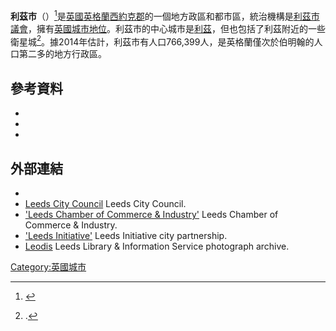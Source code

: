 {{noteTA
|1=zh-cn:利茲;zh-hk:列斯;zh-tw:里茲
}}
{{Coord|53 |47 |59 |N| 1 |32 |57 |W | display=title}}
'''利茲市'''（{{lang-en|City of Leeds}}）<ref>{{cite web|url=http://www.collinsdictionary.com/dictionary/english/leeds?showCookiePolicy=true|title=Leeds|accessdate=24 September 2014|publisher=Collins Dictionary|date=n.d.|archive-date=2016-03-03|archive-url=https://web.archive.org/web/20160303212444/http://www.collinsdictionary.com/dictionary/english/leeds?showCookiePolicy=true|dead-url=no}}</ref>是[[英國|英國]][[英格蘭|英格蘭]][[西約克郡|西約克郡]]的一個地方政區和都市區，統治機構是[[利茲市議會|利茲市議會]]，擁有[[英國城市地位|英國城市地位]]。利茲市的中心城市是[[利茲|利茲]]，但也包括了利茲附近的一些衛星城<ref>{{Harvnb|Van den Berg|2006|p=179}}.</ref>。據2014年估計，利茲市有人口766,399人，是英格蘭僅次於伯明翰的人口第二多的地方行政區。

==參考資料==
{{reflist}}
* {{citation | title = The Illustrated History of Leeds | last = Burt | first = Steven | last2 = Grady | first2 = Kevin | publisher = Breedon Books | year =1994 |isbn = 1-873626-35-5}}
* {{citation | title=A History of Modern Leeds  | first=Derek | last= Fraser | publisher=Manchester University Press | year=1982 | isbn=978-0-7190-0781-1 }}
* {{citation | title=The Safe City: Safety and Urban Development in European Cities|first=Leo|last=Van den Berg | publisher=Ashgate | year=2006 | isbn= 978-0-7546-4723-2}}
==外部連結==
{{Commons category-inline|Leeds}}
*{{Wikivoyage-inline|Leeds}}
*[http://www.leeds.gov.uk/ Leeds City Council]{{Wayback|url=http://www.leeds.gov.uk/ |date=20110328041218 }} Leeds City Council.
*[http://www.leedschamber.co.uk 'Leeds Chamber of Commerce & Industry']{{Wayback|url=http://www.leedschamber.co.uk/ |date=20190102211550 }} Leeds Chamber of Commerce & Industry.
*[http://www.leedsinitiative.org/ 'Leeds Initiative']{{Wayback|url=http://www.leedsinitiative.org/ |date=20110320124028 }} Leeds Initiative city partnership.
*[http://www.leodis.net/ Leodis]{{Wayback|url=http://www.leodis.net/ |date=20110228085313 }} Leeds Library & Information Service photograph archive.
[[Category:英國城市|Category:英國城市]]